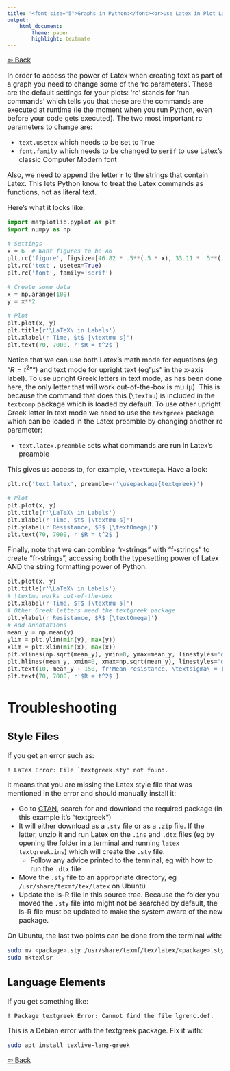 ---
title: '<font size="5">Graphs in Python:</font><br>Use Latex in Plot Labels'
output:
    html_document:
        theme: paper
        highlight: textmate
---
<font size="3">

[⇦ Back](../../python.html)

In order to access the power of Latex when creating text as part of a graph you need to change some of the 'rc parameters'. These are the default settings for your plots: 'rc' stands for 'run commands' which tells you that these are the commands are executed at runtime (ie the moment when you run Python, even before your code gets executed). The two most important rc parameters to change are:

- `text.usetex` which needs to be set to `True`
- `font.family` which needs to be changed to `serif` to use Latex's classic Computer Modern font

Also, we need to append the letter `r` to the strings that contain Latex. This lets Python know to treat the Latex commands as functions, not as literal text.

Here's what it looks like:

```{python}
import matplotlib.pyplot as plt
import numpy as np

# Settings
x = 6  # Want figures to be A6
plt.rc('figure', figsize=[46.82 * .5**(.5 * x), 33.11 * .5**(.5 * x)])
plt.rc('text', usetex=True)
plt.rc('font', family='serif')

# Create some data
x = np.arange(100)
y = x**2

# Plot
plt.plot(x, y)
plt.title(r'\LaTeX\ in Labels')
plt.xlabel(r'Time, $t$ [\textmu s]')
plt.text(70, 7000, r'$R = t^2$')
```

Notice that we can use both Latex's math mode for equations (eg "$R = t^2$"") and text mode for upright text (eg "&mu;s" in the x-axis label). To use upright Greek letters in text mode, as has been done here, the only letter that will work out-of-the-box is mu (&mu;). This is because the command that does this (`\textmu`) is included in the `textcomp` package which is loaded by default. To use other upright Greek letter in text mode we need to use the `textgreek` package which can be loaded in the Latex preamble by changing another rc parameter:

- `text.latex.preamble` sets what commands are run in Latex's preamble

This gives us access to, for example, `\textOmega`. Have a look:

```{python}
plt.rc('text.latex', preamble=r'\usepackage{textgreek}')

# Plot
plt.plot(x, y)
plt.title(r'\LaTeX\ in Labels')
plt.xlabel(r'Time, $t$ [\textmu s]')
plt.ylabel(r'Resistance, $R$ [\textOmega]')
plt.text(70, 7000, r'$R = t^2$')
```

Finally, note that we can combine "r-strings" with "f-strings" to create "fr-strings", accessing both the typesetting power of Latex AND the string formatting power of Python:

```{python}
plt.plot(x, y)
plt.title(r'\LaTeX\ in Labels')
# \textmu works out-of-the-box
plt.xlabel(r'Time, $T$ [\textmu s]')
# Other Greek letters need the textgreek package
plt.ylabel(r'Resistance, $R$ [\textOmega]')
# Add annotations
mean_y = np.mean(y)
ylim = plt.ylim(min(y), max(y))
xlim = plt.xlim(min(x), max(x))
plt.vlines(np.sqrt(mean_y), ymin=0, ymax=mean_y, linestyles='dashed')
plt.hlines(mean_y, xmin=0, xmax=np.sqrt(mean_y), linestyles='dashed')
plt.text(10, mean_y + 150, fr'Mean resistance, \textsigma\ = {np.mean(y)}\textOmega')
plt.text(70, 7000, r'$R = t^2$')
```

Troubleshooting
===============

Style Files
-----------
If you get an error such as:
```
! LaTeX Error: File `textgreek.sty' not found.
```
It means that you are missing the Latex style file that was mentioned in the error and should manually install it:

- Go to [CTAN](https://www.ctan.org/), search for and download the required package (in this example it's "textgreek")
- It will either download as a `.sty` file or as a `.zip` file. If the latter, unzip it and run Latex on the `.ins` and `.dtx` files (eg by opening the folder in a terminal and running `latex textgreek.ins`) which will create the `.sty` file.
    - Follow any advice printed to the terminal, eg with how to run the `.dtx` file
- Move the `.sty` file to an appropriate directory, eg `/usr/share/texmf/tex/latex` on Ubuntu
- Update the ls-R file in this source tree. Because the folder you moved the `.sty` file into might not be searched by default, the ls-R file must be updated to make the system aware of the new package.

On Ubuntu, the last two points can be done from the terminal with:

```{bash, eval=FALSE}
sudo mv <package>.sty /usr/share/texmf/tex/latex/<package>.sty
sudo mktexlsr
```

Language Elements
-----------------
If you get something like:

```
! Package textgreek Error: Cannot find the file lgrenc.def.
```

This is a Debian error with the textgreek package. Fix it with:

```{bash, eval=FALSE}
sudo apt install texlive-lang-greek
```

[⇦ Back](../../python.html)

</font>
